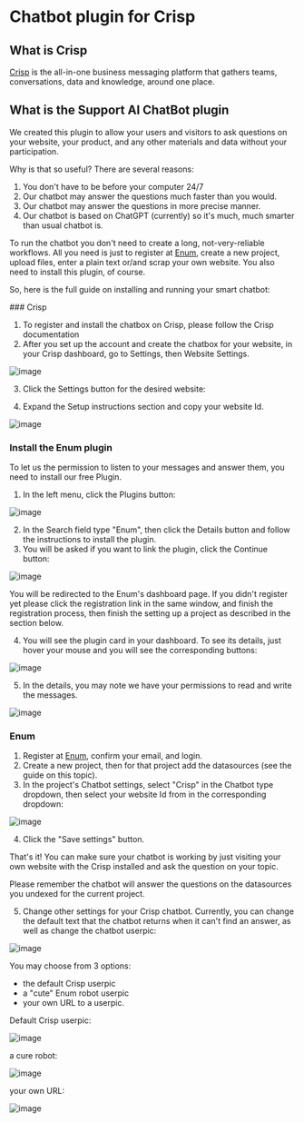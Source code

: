 
# Chatbot plugin for Crisp 

## What is Crisp

[Crisp](https://crisp.chat) is the all-in-one business messaging platform that gathers teams, conversations, data and knowledge, around one place.

## What is the Support AI ChatBot plugin

We created this plugin to allow your users and visitors to ask questions on your website, your product, and any other materials and data without your participation.

Why is that so useful? There are several reasons:

1. You don't have to be before your computer 24/7
2. Our chatbot may answer the questions much faster than you would.
3. Our chatbot may answer the questions in more precise manner.
4. Our chatbot is based on ChatGPT (currently) so it's much, much smarter than usual chatbot is.

To run the chatbot you don't need to create a long, not-very-reliable workflows. All you need is just to register at [Enum](https://enumhq.com), create a new project, upload files, enter a plain text or/and scrap your own website. You also need to install this plugin, of course.

So, here is the full guide on installing and running your smart chatbot:

<Steps>
### Crisp
  
  1. To register and install the chatbox on Crisp, please follow the Crisp documentation
  2. After you set up the account and create the chatbox for your website, in your Crisp dashboard, go to Settings, then Website Settings.
  
![image](https://github.com/StubbornDeer/enum-docs-nextra/assets/91156314/7da9ac55-bace-480b-b95b-8b47268fd955)

  
  3. Click the Settings button for the desired website:
  
  4. Expand the Setup instructions section and copy your website Id.
  
  ![image](https://github.com/StubbornDeer/enum-docs-nextra/assets/91156314/3cb07e99-e15e-4488-bae1-5d195303d296)

  
### Install the Enum plugin
  
  To let us the permission to listen to your messages and answer them, you need to install our free Plugin.
  1. In the left menu, click the Plugins button:
  
  ![image](https://github.com/StubbornDeer/enum-docs-nextra/assets/91156314/a55746eb-c153-4107-83e0-bb6d782d0be9)


2. In the Search field type "Enum", then click the Details button and follow the instructions to install the plugin.
  3. You will be asked if you want to link the plugin, click the Continue button:
  
  ![image](https://github.com/StubbornDeer/enum-docs-nextra/assets/91156314/d19bfb08-984f-4345-a3b2-96f375ec3d9c)
  
  You will be redirected to the Enum's dashboard page. If you didn't register yet please click the registration link in the same window, and finish the registration process, then finish the setting up a project as described in the section below.
  
4. You will see the plugin card in your dashboard. To see its details, just hover your mouse and you will see the corresponding buttons:
 
  ![image](https://github.com/StubbornDeer/enum-docs-nextra/assets/91156314/7cfc4cca-c2aa-45bb-9dac-3ffafa948dab)
  
 5. In the details, you may note we have your permissions to read and write the messages.
  
  ![image](https://github.com/StubbornDeer/enum-docs-nextra/assets/91156314/7cf7dfb4-7f85-40f2-9233-85efcd628125)


  
### Enum
  
1. Register at [Enum](https://enumhq.com), confirm your email, and login. 
2. Create a new project, then for that project add the datasources (see the guide on this topic).
  3. In the project's Chatbot settings, select "Crisp" in the Chatbot type dropdown, then select your website Id from in the corresponding dropdown:
  
![image](https://github.com/StubbornDeer/enum-docs-nextra/assets/91156314/925e52b6-20a4-48e5-8b13-22414b7ccbf4)
  
  4. Click the "Save settings" button.
  
  That's it! You can make sure your chatbot is working by just visiting your own website with the Crisp installed and ask the question on your topic.
  
  <Callout>
  Please remember the chatbot will answer the questions on the datasources you undexed for the current project. 
  </Callout>
  
  5. Change other settings for your Crisp chatbot. 
  Currently, you can change the default text that the chatbot returns when it can't find an answer, as well as change the chatbot userpic:
  
  ![image](https://github.com/StubbornDeer/enum-docs-nextra/assets/91156314/fd6aaf3e-788f-4d14-9d75-0986062ec3a9)

  You may choose from 3 options:
  
  - the default Crisp userpic
  - a "cute" Enum robot userpic
  - your own URL to a userpic.
  
  Default Crisp userpic:
  
  ![image](https://github.com/StubbornDeer/enum-docs-nextra/assets/91156314/370cc93c-8eb4-49b8-9d33-676b13b02c99)

  
  a cure robot:
  
  ![image](https://github.com/StubbornDeer/enum-docs-nextra/assets/91156314/c1a4e2f7-e3a7-4620-b40d-8b074f1b4727)

  
  your own URL:
  
  ![image](https://github.com/StubbornDeer/enum-docs-nextra/assets/91156314/e799c9cf-47c7-4f55-b519-90a9e2500dd1)

  
</Steps>
